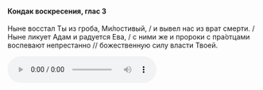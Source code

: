 #### Кондак воскресения, глас 3

Ныне восстал Ты из гроба, Ми́лостивый, / и вывел нас из врат смерти. / Ныне ликует Адам и радуется Ева, / с ними же и пророки с пра́отцами воспевают непрестанно // божественную силу власти Твоей.

<audio controls>
    <source
        src="https://psmb-neos-resources.hb.bizmrg.com/target/psmb/d5dbe64d0228b48a7acd7be637ad6fb6ebe5c3f1/%D0%9A%D0%BE%D0%BD%D0%B4%D0%B0%D0%BA%20%D0%B3%D0%BB%D0%B0%D1%81%203.mp3"
        type="audio/mpeg"
    />
</audio>
